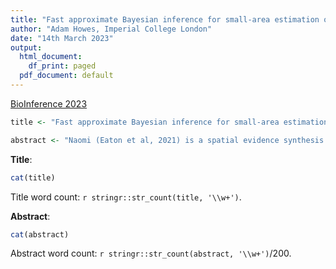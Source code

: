 ```yaml
---
title: "Fast approximate Bayesian inference for small-area estimation of HIV indicators using the Naomi model"
author: "Adam Howes, Imperial College London"
date: "14th March 2023"
output:
  html_document:
    df_print: paged
  pdf_document: default
---
```


[BioInference 2023](https://bioinference.github.io/2023/)

```r
title <- "Fast approximate Bayesian inference for small-area estimation of HIV indicators using the Naomi model"

abstract <- "Naomi (Eaton et al, 2021) is a spatial evidence synthesis model used to produce district-level HIV epidemic indicators in sub-Saharan Africa. Multiple outcomes of policy interest, including HIV prevalence, HIV incidence and antiretroviral therapy treatment coverage, are jointly modelled using both household survey data and routinely reported health system data. Inference for Naomi is currently conducted using an empirical Bayes Gaussian approximation via the `TMB` R package. We propose a new inference method inspired by adaptive Gauss-Hermite quadrature together with the simplified integrated nested Laplace approximation approach of Wood (2020) to enable fast and accurate inference for Naomi and other extended latent Gaussian models. Using data from Malawi, our method provides more accurate inferences than `TMB`, and is comparable to Hamiltonian Monte Carlo with the No-U-Turn sampler, but faster to run. By extending the `aghq` R package (Stringer, 2021) we facilitate easy, flexible use of our method when provided a `TMB` C++ template for the model's log-posterior. In doing so, we enable inference via integrated nested Laplace approximations for a larger class of models than was previously possible."
```

**Title**:
```r
cat(title)
```

Title word count: `r stringr::str_count(title, '\\w+')`.

**Abstract**:
```r
cat(abstract)
```

Abstract word count: `r stringr::str_count(abstract, '\\w+')`/200.

